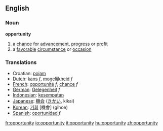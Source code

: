 {{see|Opportunity}}
==English==

{{rank|begin|wait|laughed|791|opportunity|lines|personal|due}}

===Noun===
'''opportunity'''
# a [[chance]] for [[advancement]], [[progress]] or [[profit]]
# a [[favorable]] [[circumstance]] or [[occasion]]

===Translations===
*Croatian: [[:hr:pojam|pojam]]
*[[Dutch]]: [[kans]] ''f'', [[mogelijkheid]] ''f''
*[[French]]: [[opportunité]] ''f'', [[chance]] ''f''
*[[German]]: [[Gelegenheit]] ''f''
*[[Indonesian]]: [[sempat|kesempatan]]
*[[Japanese]]: [[機会]] ([[きかい]], kikai)
*[[Korean]]: [[기회]] [機會] (gihoe)
*[[Spanish]]: [[oportunidad]] ''f''

[[fr:opportunity]]
[[io:opportunity]]
[[it:opportunity]]
[[hu:opportunity]]
[[zh:opportunity]]